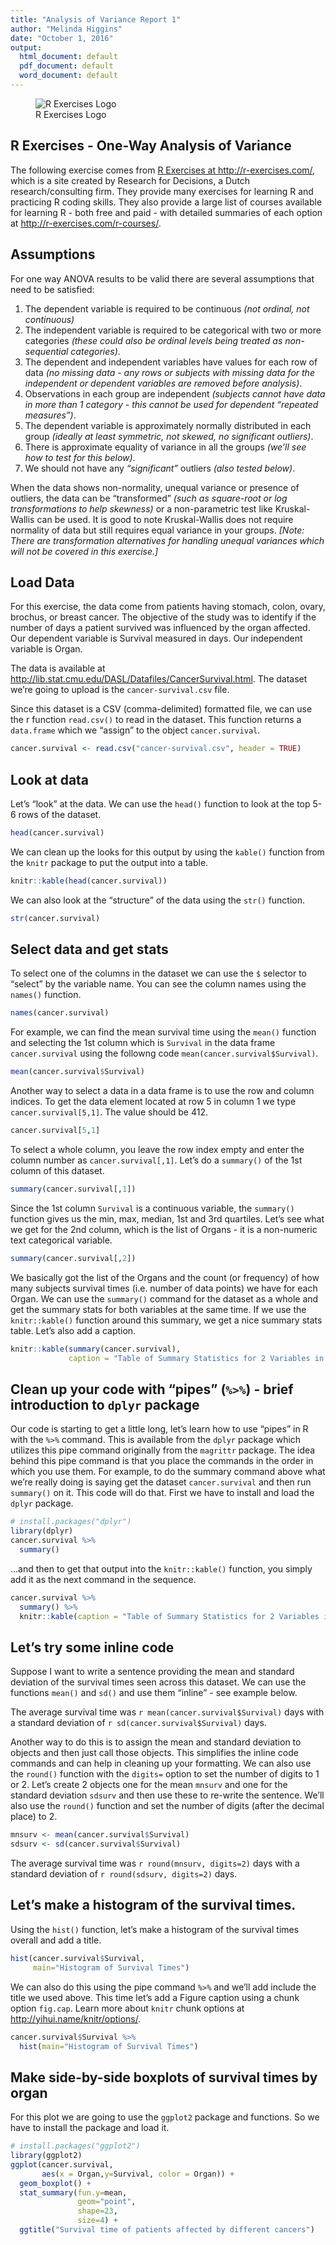 ```yaml
---
title: "Analysis of Variance Report 1"
author: "Melinda Higgins"
date: "October 1, 2016"
output:
  html_document: default
  pdf_document: default
  word_document: default
---
```


![R Exercises Logo](rexerciseslogo.png)

## R Exercises - One-Way Analysis of Variance

The following exercise comes from [R Exercises at http://r-exercises.com/](http://r-exercises.com/), which is a site created by Research for Decisions, a Dutch research/consulting firm. They provide many exercises for learning R and practicing R coding skills. They also provide a large list of courses available for learning R - both free and paid - with detailed summaries of each option at [http://r-exercises.com/r-courses/](http://r-exercises.com/r-courses/).

## Assumptions

For one way ANOVA results to be valid there are several assumptions that need to be satisfied: 

1. The dependent variable is required to be continuous _(not ordinal, not continuous)_
2. The independent variable is required to be categorical with two or more categories _(these could also be ordinal levels being treated as non-sequential categories)_.
3. The dependent and independent variables have values for each row of data _(no missing data - any rows or subjects with missing data for the independent or dependent variables are removed before analysis)_.
4. Observations in each group are independent _(subjects cannot have data in more than 1 category - this cannot be used for dependent "repeated measures")_.
5. The dependent variable is approximately normally distributed in each group _(ideally at least symmetric, not skewed, no significant outliers)_.
6. There is approximate equality of variance in all the groups _(we'll see how to test for this below)_.
7. We should not have any _"significant"_ outliers _(also tested below)_.

When the data shows non-normality, unequal variance or presence of outliers, the data can be "transformed" _(such as square-root or log transformations to help skewness)_ or a non-parametric test like Kruskal-Wallis can be used. It is good to note Kruskal-Wallis does not require normality of data but still requires equal variance in your groups. _[Note: There are transformation alternatives for handling unequal variances which will not be covered in this exercise.]_

## Load Data

For this exercise, the data come from patients having stomach, colon, ovary, brochus, or breast cancer. The objective of the study was to identify if the number of days a patient survived was influenced by the organ affected. Our dependent variable is Survival measured in days. Our independent variable is Organ. 

The data is available at [http://lib.stat.cmu.edu/DASL/Datafiles/CancerSurvival.html](http://lib.stat.cmu.edu/DASL/Datafiles/CancerSurvival.html). The dataset we're going to upload is the `cancer-survival.csv` file. 

Since this dataset is a CSV (comma-delimited) formatted file, we can use the r function `read.csv()` to read in the dataset. This function returns a `data.frame` which we "assign" to the object `cancer.survival`.

```r
cancer.survival <- read.csv("cancer-survival.csv", header = TRUE)
```

## Look at data

Let's "look" at the data. We can use the `head()` function to look at the top 5-6 rows of the dataset.

```r
head(cancer.survival)
```

We can clean up the looks for this output by using the `kable()` function from the `knitr` package to put the output into a table.

```r
knitr::kable(head(cancer.survival))
```

We can also look at the "structure" of the data using the `str()` function.

```r
str(cancer.survival)
```

## Select data and get stats

To select one of the columns in the dataset we can use the `$` selector to "select" by the variable name. You can see the column names using the `names()` function.

```r
names(cancer.survival)
```

For example, we can find the mean survival time using the `mean()` function and selecting the 1st column which is `Survival` in the data frame `cancer.survival` using the followng code `mean(cancer.survival$Survival)`.

```r
mean(cancer.survival$Survival)
```

Another way to select a data in a data frame is to use the row and column indices. To get the data element located at row 5 in column 1 we type `cancer.survival[5,1]`. The value should be 412.

```r
cancer.survival[5,1]
```

To select a whole column, you leave the row index empty and enter the column number as `cancer.survival[,1]`. Let's do a `summary()` of the 1st column of this dataset.

```r
summary(cancer.survival[,1])
```

Since the 1st column `Survival` is a continuous variable, the `summary()` function gives us the min, max, median, 1st and 3rd quartiles. Let's see what we get for the 2nd column, which is the list of Organs - it is a non-numeric text categorical variable.

```r
summary(cancer.survival[,2])
```

We basically got the list of the Organs and the count (or frequency) of how many subjects survival times (i.e. number of data points) we have for each Organ. We can use the `summary()` command for the dataset as a whole and get the summary stats for both variables at the same time. If we use the `knitr::kable()` function around this summary, we get a nice summary stats table. Let's also add a caption.

```r
knitr::kable(summary(cancer.survival),
             caption = "Table of Summary Statistics for 2 Variables in Dataset")
```

## Clean up your code with "pipes" (`%>%`) - brief introduction to `dplyr` package

Our code is starting to get a little long, let's learn how to use "pipes" in R with the `%>%` command. This is available from the `dplyr` package which utilizes this pipe command originally from the `magrittr` package. The idea behind this pipe command is that you place the commands in the order in which you use them. For example, to do the summary command above what we're really doing is saying get the dataset `cancer.survival` and then run `summary()` on it. This code will do that. First we have to install and load the `dplyr` package.

```r
# install.packages("dplyr")
library(dplyr)
cancer.survival %>%
  summary()
```

...and then to get that output into the `knitr::kable()` function, you simply add it as the next command in the sequence.

```r
cancer.survival %>%
  summary() %>%
  knitr::kable(caption = "Table of Summary Statistics for 2 Variables in Dataset")
```

## Let's try some inline code

Suppose I want to write a sentence providing the mean and standard deviation of the survival times seen across this dataset. We can use the functions `mean()` and `sd()` and use them "inline" - see example below.

The average survival time was `r mean(cancer.survival$Survival)` days with a standard deviation of `r sd(cancer.survival$Survival)` days.

Another way to do this is to assign the mean and standard deviation to objects and then just call those objects. This simplifies the inline code commands and can help in cleaning up your formatting. We can also use the `round()` function with the `digits=` option to set the number of digits to 1 or 2. Let's create 2 objects one for the mean `mnsurv` and one for the standard deviation `sdsurv` and then use these to re-write the sentence. We'll also use the `round()` function and set the number of digits (after the decimal place) to 2.

```r
mnsurv <- mean(cancer.survival$Survival)
sdsurv <- sd(cancer.survival$Survival)
```

The average survival time was `r round(mnsurv, digits=2)` days with a standard deviation of `r round(sdsurv, digits=2)` days.

## Let's make a histogram of the survival times.

Using the `hist()` function, let's make a histogram of the survival times overall and add a title.

```r
hist(cancer.survival$Survival,
     main="Histogram of Survival Times")
```

We can also do this using the pipe command `%>%` and we'll add include the title we used above. This time let's add a Figure caption using a chunk option `fig.cap`. Learn more about `knitr` chunk options at [http://yihui.name/knitr/options/](http://yihui.name/knitr/options/).

```r
cancer.survival$Survival %>%
  hist(main="Histogram of Survival Times")
```

## Make side-by-side boxplots of survival times by organ

For this plot we are going to use the `ggplot2` package and functions. So we have to install the package and load it. 

```r
# install.packages("ggplot2")
library(ggplot2)
ggplot(cancer.survival,
       aes(x = Organ,y=Survival, color = Organ)) +
  geom_boxplot() + 
  stat_summary(fun.y=mean, 
               geom="point", 
               shape=23, 
               size=4) + 
  ggtitle("Survival time of patients affected by different cancers")
```

